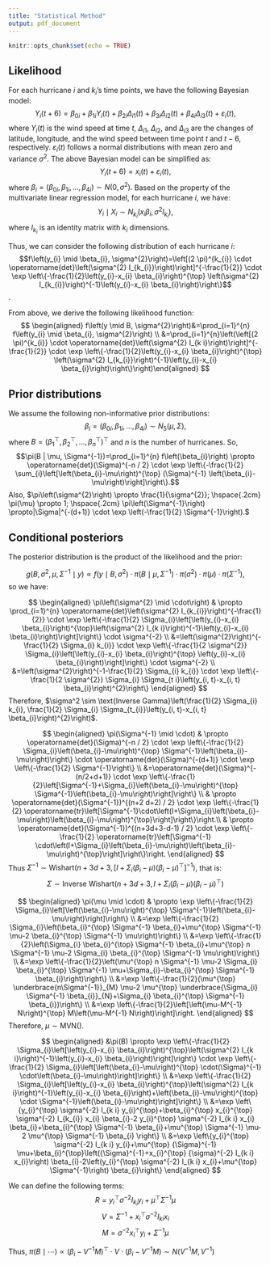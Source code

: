 ```yaml
---
title: "Statistical Method"
output: pdf_document
---
```


```r
knitr::opts_chunk$set(echo = TRUE)
```

## Likelihood

For each hurricane $i$ and $k_{i}$'s time points, we have the following Bayesian model: $$Y_{i}(t+6)=\beta_{0i}+\beta_{1i} Y_{i}(t)+\beta_{2i} \Delta_{i1}(t)+\beta_{3i} \Delta_{i2}(t)+\beta_{4 i} \Delta_{i 3}(t)+\varepsilon_{i}(t),$$ where $Y_{i}(t)$ is the wind speed at time $t$, $\Delta_{i1}$, $\Delta_{i2}$, and $\Delta_{i3}$ are the changes of latitude, longitude, and the wind speed between time point $t$ and $t - 6$, respectively. $\varepsilon_{i}(t)$ follows a normal distributions with mean zero and variance $\sigma^2$. The above Bayesian model can be simplified as: $$Y_{i}(t+6) = x_{i}(t) + \varepsilon_{i}(t),$$ where $\beta_{i} = (\beta_{0i}, \beta_{1i}, ...,\beta_{4i}) \sim N\left(0, \sigma^2\right).$ Based on the property of the multivariate linear regression model, for each hurricane $i$, we have: $$Y_{i}\mid X_{i} \sim N_{k_{i}}\left(x_{i} \beta_{i}, \sigma^{2} I_{k_{i}}\right),$$ where $I_{k_{i}}$ is an identity matrix with $k_{i}$ dimensions.

Thus, we can consider the following distribution of each hurricane $i$: $$f\left(y_{i} \mid \beta_{i}, \sigma^{2}\right)=\left[(2 \pi)^{k_{i}} \cdot \operatorname{det}\left(\sigma^{2} I_{k_{i}}\right)\right]^{-\frac{1}{2}} \cdot \exp \left\{-\frac{1}{2}\left(y_{i}-x_{i} \beta_{i}\right)^{\top} \left(\sigma^{2} I_{k_{i}}\right)^{-1}\left(y_{i}-x_{i} \beta_{i}\right)\right\}$$.

From above, we derive the following likelihood function:
$$
\begin{aligned}
f\left(y \mid B, \sigma^{2}\right)&=\prod_{i=1}^{n} f\left(y_{i} \mid \beta_{i}, \sigma^{2}\right) \\
&=\prod_{i=1}^{n}\left(\left[(2 \pi)^{k_{i}} \cdot \operatorname{det}\left(\sigma^{2} I_{k i}\right)\right]^{-\frac{1}{2}} \cdot \exp \left\{-\frac{1}{2}\left(y_{i}-x_{i} \beta_{i}\right)^{\top} \left(\sigma^{2} I_{k_{i}}\right)^{-1}\left(y_{i}-x_{i} \beta_{i}\right)\right\}\right)\end{aligned}
$$

## Prior distributions

We assume the following non-informative prior distributions:
$$\beta_{i}=\left(\beta_{0 i}, \beta_{1 i}, \ldots, \beta_{4 i}\right) \sim N_{5}(\mu, \Sigma),$$ where $B=\left(\beta_{1}^{\top}, \beta_{2}^{\top}, \ldots, \beta_{n}^{\top}\right)^{\top}$ and $n$ is the number of hurricanes. So,
$$\pi(B | \mu, \Sigma^{-1})=\prod_{i=1}^{n} f\left(\beta_{i}\right) \propto \operatorname{det}(\Sigma)^{-n / 2} \cdot \exp \left\{-\frac{1}{2} \sum_{i}\left[\left(\beta_{i}-\mu\right)^{\top} (\Sigma)^{-1} \left(\beta_{i}-\mu\right)\right]\right\}.$$ Also, $\pi\left(\sigma^{2}\right) \propto \frac{1}{\sigma^{2}}; \hspace{.2cm} \pi(\mu) \propto 1; \hspace{.2cm} \pi\left(\Sigma^{-1}\right) \propto|\Sigma|^{-(d+1)} \cdot \exp \left(-\frac{1}{2} \Sigma^{-1}\right).$

## Conditional posteriors

The posterior distribution is the product of the likelihood and the prior: 

$$g\left(B, \sigma^{2}, \mu, \Sigma^{-1} \mid y\right) \propto f\left(y \mid B, \sigma^{2}\right) \cdot \pi(B \mid \mu, \Sigma^{-1}) \cdot \pi\left(\sigma^{2}\right) \cdot \pi(\mu) \cdot \pi\left(\Sigma^{-1}\right),$$ so we have:

$$
\begin{aligned}
\pi\left(\sigma^{2} \mid \cdot\right) & \propto \prod_{i=1}^{n} \operatorname{det}\left(\sigma^{2} I_{k_{i}}\right)^{-\frac{1}{2}} \cdot \exp \left\{-\frac{1}{2} \Sigma_{i}\left[\left(y_{i}-x_{i} \beta_{i}\right)^{\top}\left(\sigma^{2} I_{k i}\right)^{-1}\left(y_{i}-x_{i} \beta_{i}\right)\right]\right\} \cdot \sigma^{-2} \\
&=\left(\sigma^{2}\right)^{-\frac{1}{2} \Sigma_{i} k_{i}} \cdot \exp \left\{-\frac{1}{2 \sigma^{2}} \Sigma_{i}\left[\left(y_{i}-x_{i} \beta_{i}\right)^{\top} \left(y_{i}-x_{i} \beta_{i}\right)\right]\right\} \cdot \sigma^{-2} \\
&=\left(\sigma^{2}\right)^{-1-\frac{1}{2} \Sigma_{i} k_{i}} \cdot \exp \left\{-\frac{1}{2 \sigma^{2}} \Sigma_{i} \Sigma_{t i}\left(y_{i, t}-x_{i, t} \beta_{i}\right)^{2}\right\}
\end{aligned}
$$
Therefore, $\sigma^2 \sim \text{Inverse Gamma}\left(\frac{1}{2} \Sigma_{i} k_{i}, \frac{1}{2} \Sigma_{i} \Sigma_{t_{i}}\left(y_{i, t}-x_{i, t} \beta_{i}\right)^{2}\right)$.

$$
\begin{aligned} 
\pi(\Sigma^{-1} \mid \cdot) & \propto \operatorname{det}(\Sigma)^{-n / 2} \cdot \exp \left\{-\frac{1}{2} \Sigma_{i}\left(\beta_{i}-\mu\right)^{\top} \Sigma^{-1}\left(\beta_{i}-\mu\right)\right\} \cdot \operatorname{det}(\Sigma)^{-(d+1)} \cdot \exp \left\{-\frac{1}{2} \Sigma^{-1}\right\} \\ &=\operatorname{det}(\Sigma)^{-(n/2+d+1)} \cdot \exp \left\{-\frac{1}{2}\left[\Sigma^{-1}+\Sigma_{i}\left(\beta_{i}-\mu\right)^{\top} \Sigma^{-1}\left(\beta_{i}-\mu\right)\right]\right\} \\ 
& \propto \operatorname{det}(\Sigma^{-1})^{(n+2 d+2) / 2} \cdot \exp \left\{-\frac{1}{2} \operatorname{tr}\left[\Sigma^{-1}\cdot\left(I+\Sigma_{i}\left(\beta_{i}-\mu\right)\left(\beta_{i}-\mu\right)^{\top}\right]\right\}\right.\\ 
& \propto \operatorname{det}(\Sigma^{-1})^{(n+3d+3-d-1) / 2} \cdot \exp \left\{-\frac{1}{2} \operatorname{tr}\left[\Sigma^{-1} \cdot\left(I+\Sigma_{i}\left(\beta_{i}-\mu\right)\left(\beta_{i}-\mu\right)^{\top}\right]\right\}\right.
\end{aligned}
$$
Thus $\Sigma^{-1} \sim \text {Wishart}\left(n + 3d+3,[I+\Sigma_{i}\left(\beta_{i}-\mu\right)\left(\beta_{i}-\mu\right)^{\top}\right]^{-1})$, that is: $$\Sigma \sim \text {Inverse Wishart}\left(n + 3d+3,I+\Sigma_{i}\left(\beta_{i}-\mu\right)\left(\beta_{i}-\mu\right)^{\top}\right)$$


$$
\begin{aligned}
\pi(\mu \mid \cdot) & \propto \exp \left\{-\frac{1}{2} \Sigma_{i}\left[\left(\beta_{i}-\mu\right)^{\top} \Sigma^{-1}\left(\beta_{i}-\mu\right)\right]\right\} \\
&=\exp \left\{-\frac{1}{2} \Sigma_{i}\left(\beta_{i}^{\top} \Sigma^{-1} \beta_{i}+\mu^{\top} \Sigma^{-1} \mu-2 \beta_{i}^{\top} \Sigma^{-1} \mu\right)\right\} \\
&=\exp \left\{-\frac{1}{2}\left(\Sigma_{i} \beta_{i}^{\top} \Sigma^{-1} \beta_{i}+\mu^{\top} n \Sigma^{-1} \mu-2 \Sigma_{i} \beta_{i}^{\top} \Sigma^{-1} \mu\right)\right\} \\
&=\exp \left\{-\frac{1}{2}\left(\mu^{\top} n \Sigma^{-1} \mu-2 \Sigma_{i} \beta_{i}^{\top} \Sigma^{-1} \mu+\Sigma_{i}-\beta_{i}^{\top} \Sigma^{-1} \beta_{i}\right)\right\} \\
&=\exp \left\{-\frac{1}{2}(\mu^{\top} \underbrace{n\Sigma^{-1}}_{M}  \mu-2 \mu^{\top} \underbrace{\Sigma_{i} \Sigma^{-1} \beta_{i}}_{N}+\Sigma_{i} \beta_{i}^{\top} \Sigma^{-1} \beta_{i})\right\} \\
&=\exp \left\{-\frac{1}{2}\left[\left(\mu-M^{-1} N\right)^{\top} M\left(\mu-M^{-1} N\right)\right]\right.
\end{aligned}
$$
Therefore, $\mu \sim \text{MVN}()$.

$$
\begin{aligned}
&\pi(B) \propto \exp \left\{-\frac{1}{2} \Sigma_{i}\left[\left(y_{i}-x_{i} \beta_{i}\right)^{\top}\left(\sigma^{2} I_{k i}\right)^{-1}\left(y_{i}-x_{i} \beta_{i}\right)\right]\right\} \cdot \exp \left\{-\frac{1}{2} \Sigma_{i}\left[\left(\beta_{i}-\mu\right)^{\top} \cdot(\Sigma)^{-1} \cdot\left(\beta_{i}-\mu\right)\right]\right\} \\
&=\exp \left\{-\frac{1}{2} \Sigma_{i}\left[\left(y_{i}-x_{i} \beta_{i}\right)^{\top}\left(\sigma^{2} I_{k i}\right)^{-1}\left(y_{i}-x_{i} \beta_{i}\right)+\left(\beta_{i}-\mu\right)^{\top} \cdot \Sigma^{-1}\left(\beta_{i}-\mu\right)\right]\right\} \\
&=\exp \left\{y_{i}^{\top} \sigma^{-2} I_{k i} y_{i}^{\top}+\beta_{i}^{\top} x_{i}^{\top} \sigma^{-2} I_{k_{i}} x_{i} \beta_{i}-2 y_{i}^{\top} \sigma^{-2} I_{k i} x_{i} \beta_{i}+\beta_{i}^{\top} \Sigma^{-1} \beta_{i}+\mu^{\top} \Sigma^{-1} \mu-2 \mu^{\top} \Sigma^{-1} \beta_{i} \right\} \\
&=\exp \left\{y_{i}^{\top} \sigma^{-2} I_{k i} y_{i}+\mu^{\top} {\Sigma}^{-1} \mu+\beta_{i}^{\top}\left({\Sigma}^{-1}+x_{i}^{\top} {\sigma}^{-2} I_{k i} x_{i}\right) \beta_{i}-2\left(y_{i}^{\top} \sigma^{-2} I_{k i} x_{i}+\mu^{\top} \Sigma^{-1}\right) \beta_{i}\right\}
\end{aligned}
$$

We can define the following terms:
$$R=y_{i}^{\top} \sigma^{-2} I_{k_{i}} y_{i}+\mu^{\top} \Sigma^{-1} \mu$$
$$V=\Sigma^{-1}+x_{i}^{\top} \sigma^{-2} I_{k i} x_{i}$$
$$M=\sigma^{-2} x_{i}^{\top} y_{i}+\Sigma^{-1} \mu$$

Thus, 
$\pi\left(B \mid \cdots\right) \propto \left(\beta_{i} -V^{-1} M\right)^{\top} \cdot V\cdot \left(\beta_{i}-V^{-1} M\right) \sim N\left(V^{-1} M, {V}^{-1}\right)$

